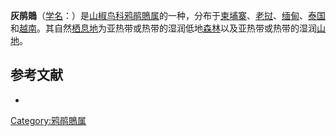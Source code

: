 {{Speciesbox
| name = 灰鹃鵙
| image = CampophagaPoliopteraKeulemans.jpg
| image_caption = {{link-en|约翰·杰勒德·柯尔曼斯|John Gerrard Keulemans|柯尔曼斯}}绘于1879年
| status = LC | status_system = IUCN3.1
| genus = Coracina
| species = polioptera
| authority = Sharpe, 1879
| synonyms = *''Campophaga polioptera''}}

'''灰鹃鵙'''（[[学名|学名]]：{{lang|la|''Coracina polioptera''}}）是[[山椒鸟科|山椒鸟科]][[鸦鹃鵙属|鸦鹃鵙属]]的一种，分布于[[柬埔寨|柬埔寨]]、[[老挝|老挝]]、[[缅甸|缅甸]]、[[泰国|泰国]]和[[越南|越南]]。其自然[[栖息地|栖息地]]为亚热带或热带的湿润低地[[森林|森林]]以及亚热带或热带的湿润[[山地|山地]]。

== 参考文献 ==
* {{IUCN2010
|assessors=BirdLife International
|year=2009
|id=146825
|title=Coracina polioptera
|version=2010.3
|downloaded= 2010-10-26
}}
{{Taxonbar|from=Q3320957}}

[[Category:鸦鹃鵙属|Category:鸦鹃鵙属]]